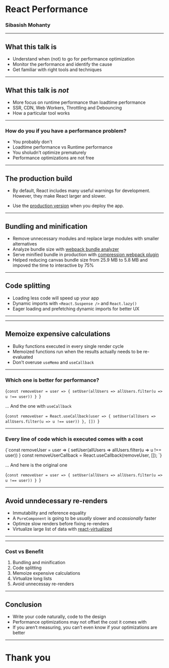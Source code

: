 
<Head>
	<title>React Performance</title>
	<meta name='viewport' content='width=device-width, initial-scale=1.0' />
	<meta name='keywords' content='React, Performance' />
	<meta
		name='description'
		content='Slides for presentation on react performance.'
	/>
	<meta name='author' content='Sibasish Mohanty' />
</Head>

# React Performance

### Sibasish Mohanty

---

## What this talk is

<ul>
	<Appear>
		<li>Understand when (not) to go for performance optimization</li>
		<li>Monitor the performance and identify the cause</li>
		<li>Get familiar with right tools and techniques</li>
	</Appear>
</ul>

---

## What this talk is _not_

<ul>
	<Appear>
		<li>More focus on runtime performance than loadtime performance</li>
		<li>SSR, CDN, Web Workers, Throttling and Debouncing</li>
		<li>How a particular tool works</li>
	</Appear>
</ul>

---

### How do you if you have a performance problem?

<ul>
	<Appear>
		<li>You probably don't</li>
		<li>Loadtime performance vs Runtime performance</li>
		<li>You sholudn't optimize prematurely</li>
		<li>Performance optimizations are not free</li>
	</Appear>
</ul>

---

## The production build

- By default, React includes many useful warnings for development. However, they
  make React larger and slower.

- Use the
  [production version](https://reactjs.org/docs/optimizing-performance.html#use-the-production-build)
  when you deploy the app.

---

## Bundling and minification

- Remove unnecessary modules and replace large modules with smaller alternatives
- Analyze bundle size with
  [webpack bundle analyzer](https://www.npmjs.com/package/webpack-bundle-analyzer)
- Serve minified bundle in production with
  [compression webpack plugin](https://webpack.js.org/plugins/compression-webpack-plugin/)
- Helped reducing canvas bundle size from 25.9 MB to 5.8 MB and impoved the time
  to interactive by 75%

---

## Code splitting

- Loading less code will speed up your app
- Dynamic imports with `<React.Suspense />` and `React.lazy()`
- Eager loading and prefetching dynamic imports for better UX

---


<LazyLoad />

---

## Memoize expensive calculations

- Bulky functions executed in every single render cycle
- Memoized functions run when the results actually needs to be re-evaluated
- Don't overuse `useMemo` and `useCallback`

---

### Which one is better for performance?


<Highlighter>{`const removeUser = user => {
  setUser(allUsers => allUsers.filter(u => u !== user))
}
`}</Highlighter>

... And the one with `useCallback`

<Highlighter>{`const removeUser = React.useCallback(user => {
  setUser(allUsers => allUsers.filter(u => u !== user))
}, [])
`}</Highlighter>

---

### Every line of code which is executed comes with a cost

<Highlighter>
	{`const removeUser = user => {
  setUser(allUsers => allUsers.filter(u => u !== user))
}
const removeUserCallback = React.useCallback(removeUser, []);
`}
</Highlighter>

... And here is the original one

<Highlighter>{`const removeUser = user => {
  setUser(allUsers => allUsers.filter(u => u !== user))
}
`}</Highlighter>

---

## Avoid unndecessary re-renders

- Immutability and reference equality
- A `PureComponent` is going to be _usually_ slower and _ocassionally_ faster
- Optimze slow renders before fixing re-renders
- Virtualize large list of data with
  [react-virtualized](https://bvaughn.github.io/react-virtualized/#/wizard)

---


<Memoize />

---

### Cost vs Benefit

<ol>
	<Appear>
		<li>Bundling and minification</li>
		<li>Code splitting</li>
		<li>Memoize expensive calculations</li>
		<li>Virtualize long lists</li>
		<li>Avoid unnecessay re-renders</li>
	</Appear>
</ol>

---

## Conclusion

<ul>
	<Appear>
		<li>Write your code naturally, code to the design</li>
		<li>Performance optimizations may not offset the cost it comes with</li>
		<li>
			If you aren’t measuring, you can’t even know if your optimizations are
			better
		</li>
	</Appear>
</ul>

---

# Thank you
